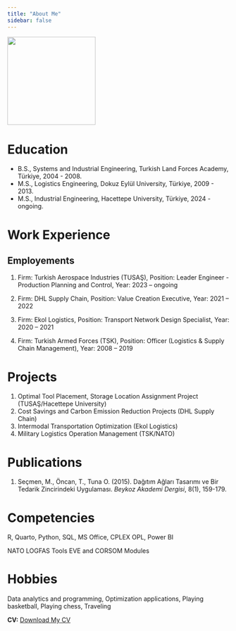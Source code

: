 ```yaml
---
title: "About Me"
sidebar: false 
---
```


![](images/1-01.jpg){fig-align="center" width="200"}

# Education

-   B.S., Systems and Industrial Engineering, Turkish Land Forces Academy, Türkiye, 2004 - 2008.
-   M.S., Logistics Engineering, Dokuz Eylül University, Türkiye, 2009 - 2013.
-   M.S., Industrial Engineering, Hacettepe University, Türkiye, 2024 - ongoing.

# Work Experience

## Employements

1.  Firm: Turkish Aerospace Industries (TUSAŞ), Position: Leader Engineer - Production Planning and Control, Year: 2023 – ongoing

2.  Firm: DHL Supply Chain, Position: Value Creation Executive, Year: 2021 – 2022

3.  Firm: Ekol Logistics, Position: Transport Network Design Specialist, Year: 2020 – 2021

4.  Firm: Turkish Armed Forces (TSK), Position: Officer (Logistics & Supply Chain Management), Year: 2008 – 2019

# Projects

1.  Optimal Tool Placement, Storage Location Assignment Project (TUSAŞ/Hacettepe University)
2.  Cost Savings and Carbon Emission Reduction Projects (DHL Supply Chain)
3.  Intermodal Transportation Optimization (Ekol Logistics)
4.  Military Logistics Operation Management (TSK/NATO)

# Publications

1.  Seçmen, M., Öncan, T., Tuna O. (2015). Dağıtım Ağları Tasarımı ve Bir Tedarik Zincirindeki Uygulaması. *Beykoz Akademi Dergisi*, 8(1), 159-179.

# Competencies

R, Quarto, Python, SQL, MS Office, CPLEX OPL, Power BI

NATO LOGFAS Tools EVE and CORSOM Modules

# Hobbies

Data analytics and programming, Optimization applications, Playing basketball, Playing chess, Traveling

**CV:** [Download My CV](assets/files/cv.pdf){download="Murat_Secmen_CV.pdf"}

